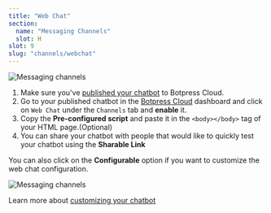 ```yaml
---
title: "Web Chat"
section:
  name: "Messaging Channels"
  slot: H
slot: 9
slug: "channels/webchat"
---
```


![Messaging channels](/webchat-banner.png)

1. Make sure you've [published your chatbot](../../getting-started/create-and-publish-your-chatbot/#publishing-your-bot) to Botpress Cloud.
2. Go to your published chatbot in the [Botpress Cloud](https://app.botpress.cloud/) dashboard and click on `Web Chat` under the `Channels` tab and **enable** it.
3. Copy the **Pre-configured script** and paste it in the `<body></body>` tag of your HTML page.(Optional)
4. You can share your chatbot with people that would like to quickly test your chatbot using the **Sharable Link**

You can also click on the **Configurable** option if you want to customize the web chat configuration.

![Messaging channels](/custom-config.png)

Learn more about [customizing your chatbot](../../webchat-customization/overview/)
